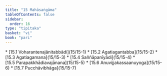 ```yaml
---
title: "15 Mahāsaṅgāma"
tableOfContents: false
sidebar:
  order: 16
type: "tipitaka"
basket: "vi"
book: "pari"
---
```



<DynamicBreadcrumb />



<TableOfContents book="pari" section="15">
* [15.1 Voharantenajānitabbādi](15/15-1)
* [15.2 Agatiagantabba](15/15-2)
* [15.3 Agatiagamana](15/15-3)
* [15.4 Saññāpanīyādi](15/15-4)
* [15.5 Parapakkhādiavajānana](15/15-5)
* [15.6 Anuvijjakassaanuyoga](15/15-6)
* [15.7 Pucchāvibhāga](15/15-7)
</TableOfContents>